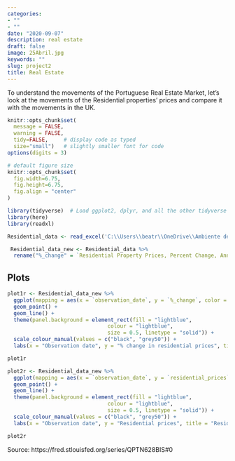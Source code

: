 ```yaml
---
categories:
- ""
- ""
date: "2020-09-07"
description: real estate
draft: false
image: 25Abril.jpg
keywords: ""
slug: project2
title: Real Estate
---
```


To understand the movements of the Portuguese Real Estate Market, let's look at the movements of the Residential properties' prices and compare it with the movements in the UK.

```r
knitr::opts_chunk$set(
  message = FALSE, 
  warning = FALSE, 
  tidy=FALSE,     # display code as typed
  size="small")   # slightly smaller font for code
options(digits = 3)

# default figure size
knitr::opts_chunk$set(
  fig.width=6.75, 
  fig.height=6.75,
  fig.align = "center"
)
```

```r
library(tidyverse)  # Load ggplot2, dplyr, and all the other tidyverse packages
library(here)
library(readxl)
```



```r
Residential_data <- read_excel('C:\\Users\\beatr\\OneDrive\\Ambiente de Trabalho\\Residential Property Prices.xls')


```

```r
 Residential_data_new <- Residential_data %>%  
  rename("%_change" = `Residential Property Prices, Percent Change, Annual, Not Seasonally Adjusted`, "residential_prices" = `Residential Property Prices, Index 2010=100, Annual, Not Seasonally Adjusted`)


```

## Plots

```r
plot1r <- Residential_data_new %>% 
  ggplot(mapping = aes(x = `observation_date`, y = `%_change`, color = Country)) +
  geom_point() +
  geom_line() +
  theme(panel.background = element_rect(fill = "lightblue",
                                colour = "lightblue",
                                size = 0.5, linetype = "solid")) +
  scale_colour_manual(values = c("black", "grey50")) +
  labs(x = "Observation date", y = "% change in residential prices", title = "% change in residential prices in Portugal and in the UK")

plot1r
```
```r
plot2r <- Residential_data_new %>% 
  ggplot(mapping = aes(x = `observation_date`, y = `residential_prices`, color = Country)) +
  geom_point() +
  geom_line() +
  theme(panel.background = element_rect(fill = "lightblue",
                                colour = "lightblue",
                                size = 0.5, linetype = "solid")) +
  scale_colour_manual(values = c("black", "grey50")) +
  labs(x = "Observation date", y = "Residential prices", title = "Residential prices in Portugal and in the UK", subtitle = "Index 2010 = 100")

plot2r
```
Source: https://fred.stlouisfed.org/series/QPTN628BIS#0
